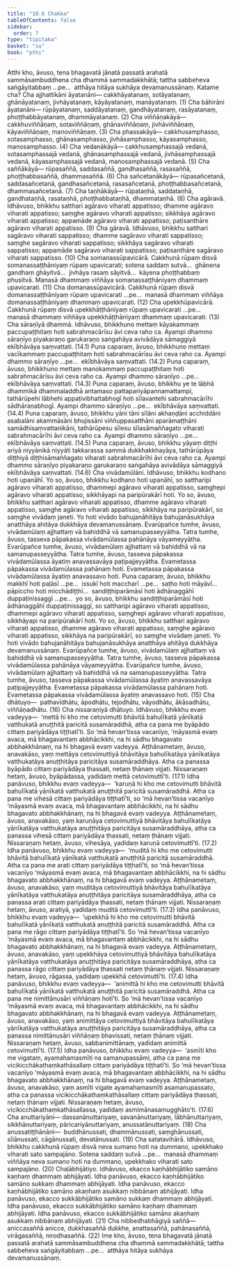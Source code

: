 ```yaml
---
title: "10.6 Chakka"
tableOfContents: false
sidebar:
  order: 7
type: "tipitaka"
basket: "su"
book: "pthi"
---
```



<DynamicBreadcrumb />

<Division number="323" book="pthi" bookNo="8" page="201">

<Paragraph number="976" book="pthi">
Atthi kho, āvuso, tena bhagavatā jānatā passatā arahatā sammāsambuddhena cha dhammā sammadakkhātā; tattha sabbeheva saṅgāyitabbaṃ …pe…  atthāya hitāya sukhāya devamanussānaṃ. Katame cha?
</Paragraph>

<Paragraph number="977" book="pthi">
Cha <Emphasis>ajjhattikāni āyatanāni—</Emphasis> cakkhāyatanaṃ, sotāyatanaṃ, ghānāyatanaṃ, jivhāyatanaṃ, kāyāyatanaṃ, manāyatanaṃ. (1)
</Paragraph>

<Paragraph number="978" book="pthi">
Cha <Emphasis>bāhirāni āyatanāni—</Emphasis> rūpāyatanaṃ, saddāyatanaṃ, gandhāyatanaṃ, rasāyatanaṃ, phoṭṭhabbāyatanaṃ, dhammāyatanaṃ. (2)
</Paragraph>

<Paragraph number="979" book="pthi">
Cha <Emphasis>viññāṇakāyā—</Emphasis> cakkhuviññāṇaṃ, sotaviññāṇaṃ, ghānaviññāṇaṃ, jivhāviññāṇaṃ, kāyaviññāṇaṃ, manoviññāṇaṃ. (3)
</Paragraph>

<Paragraph number="980" book="pthi">
Cha <Emphasis>phassakāyā—</Emphasis> cakkhusamphasso, sotasamphasso, ghānasamphasso, jivhāsamphasso, kāyasamphasso, manosamphasso. (4)
</Paragraph>

<Paragraph number="981" book="pthi">
Cha <Emphasis>vedanākāyā—</Emphasis> cakkhusamphassajā vedanā, sotasamphassajā vedanā, ghānasamphassajā vedanā, jivhāsamphassajā vedanā, kāyasamphassajā vedanā, manosamphassajā vedanā. (5)
</Paragraph>

<Paragraph number="982" book="pthi">
Cha <Emphasis>saññākāyā—</Emphasis> rūpasaññā, saddasaññā, gandhasaññā, rasasaññā, phoṭṭhabbasaññā, dhammasaññā. (6)
</Paragraph>

<Paragraph number="983" book="pthi">
Cha <Emphasis>sañcetanākāyā—</Emphasis> rūpasañcetanā, saddasañcetanā, gandhasañcetanā, rasasañcetanā, phoṭṭhabbasañcetanā, dhammasañcetanā. (7)
</Paragraph>

<Paragraph number="984" book="pthi">
Cha <Emphasis>taṇhākāyā—</Emphasis> rūpataṇhā, saddataṇhā, gandhataṇhā, rasataṇhā, phoṭṭhabbataṇhā, dhammataṇhā. (8)
</Paragraph>

</Division>
<Division number="324" book="pthi" bookNo="8" page="202">

<Paragraph number="985" book="pthi">
Cha <Emphasis>agāravā.</Emphasis> Idhāvuso, bhikkhu satthari agāravo viharati appatisso; dhamme agāravo viharati appatisso; saṃghe agāravo viharati appatisso; sikkhāya agāravo viharati appatisso; appamāde agāravo viharati appatisso; paṭisanthāre agāravo viharati appatisso. (9)
</Paragraph>

<Paragraph number="986" book="pthi">
Cha <Emphasis>gāravā.</Emphasis> Idhāvuso, bhikkhu satthari sagāravo viharati sappatisso; dhamme sagāravo viharati sappatisso; saṃghe sagāravo viharati sappatisso; sikkhāya sagāravo viharati sappatisso; appamāde sagāravo viharati sappatisso; paṭisanthāre sagāravo viharati sappatisso. (10)
</Paragraph>

<Paragraph number="987" book="pthi">
Cha <Emphasis>somanassūpavicārā</Emphasis>. Cakkhunā rūpaṃ disvā somanassaṭṭhāniyaṃ rūpaṃ upavicarati; sotena saddaṃ sutvā…  ghānena gandhaṃ ghāyitvā…  jivhāya rasaṃ sāyitvā…  kāyena phoṭṭhabbaṃ phusitvā. Manasā dhammaṃ viññāya somanassaṭṭhāniyaṃ dhammaṃ upavicarati. (11)
</Paragraph>

<Paragraph number="988" book="pthi">
Cha <Emphasis>domanassūpavicārā.</Emphasis> Cakkhunā rūpaṃ disvā domanassaṭṭhāniyaṃ rūpaṃ upavicarati …pe…  manasā dhammaṃ viññāya domanassaṭṭhāniyaṃ dhammaṃ upavicarati. (12)
</Paragraph>

<Paragraph number="989" book="pthi">
Cha <Emphasis>upekkhūpavicārā.</Emphasis> Cakkhunā rūpaṃ disvā upekkhāṭṭhāniyaṃ rūpaṃ upavicarati …pe…  manasā dhammaṃ viññāya upekkhāṭṭhāniyaṃ dhammaṃ upavicarati. (13)
</Paragraph>

<Paragraph number="990" book="pthi">
Cha <Emphasis>sāraṇīyā dhammā.</Emphasis> Idhāvuso, bhikkhuno mettaṃ kāyakammaṃ paccupaṭṭhitaṃ hoti sabrahmacārīsu āvi ceva raho ca. Ayampi dhammo sāraṇīyo piyakaraṇo garukaraṇo saṅgahāya avivādāya sāmaggiyā ekībhāvāya saṃvattati. (14.1)
</Paragraph>

<Paragraph number="991" book="pthi">
Puna caparaṃ, āvuso, bhikkhuno mettaṃ vacīkammaṃ paccupaṭṭhitaṃ hoti sabrahmacārīsu āvi ceva raho ca. Ayampi dhammo sāraṇīyo …pe…  ekībhāvāya saṃvattati. (14.2)
</Paragraph>

<Paragraph number="992" book="pthi">
Puna caparaṃ, āvuso, bhikkhuno mettaṃ manokammaṃ paccupaṭṭhitaṃ hoti sabrahmacārīsu āvi ceva raho ca. Ayampi dhammo sāraṇīyo …pe…  ekībhāvāya saṃvattati. (14.3)
</Paragraph>

<Paragraph number="993" book="pthi">
Puna caparaṃ, āvuso, bhikkhu ye te lābhā dhammikā dhammaladdhā antamaso pattapariyāpannamattampi, tathārūpehi lābhehi appaṭivibhattabhogī hoti sīlavantehi sabrahmacārīhi sādhāraṇabhogī. Ayampi dhammo sāraṇīyo …pe…  ekībhāvāya saṃvattati. (14.4)
</Paragraph>

<Paragraph number="994" book="pthi">
Puna caparaṃ, āvuso, bhikkhu yāni tāni sīlāni akhaṇḍāni acchiddāni asabalāni akammāsāni bhujissāni viññuppasatthāni aparāmaṭṭhāni samādhisaṃvattanikāni, tathārūpesu sīlesu sīlasāmaññagato viharati sabrahmacārīhi āvi ceva raho ca. Ayampi dhammo sāraṇīyo …pe…  ekībhāvāya saṃvattati. (14.5)
</Paragraph>

<Paragraph number="995" book="pthi">
Puna caparaṃ, āvuso, bhikkhu yāyaṃ diṭṭhi ariyā niyyānikā niyyāti takkarassa sammā dukkhakkhayāya, tathārūpāya diṭṭhiyā diṭṭhisāmaññagato viharati sabrahmacārīhi āvi ceva raho ca. Ayampi dhammo sāraṇīyo piyakaraṇo garukaraṇo saṅgahāya avivādāya sāmaggiyā ekībhāvāya saṃvattati. (14.6)
</Paragraph>

</Division>
<Division number="325" book="pthi" bookNo="8" page="204">

<Paragraph number="996" book="pthi">
Cha <Emphasis>vivādamūlāni.</Emphasis> Idhāvuso, bhikkhu kodhano hoti upanāhī. Yo so, āvuso, bhikkhu kodhano hoti upanāhī, so sattharipi agāravo viharati appatisso, dhammepi agāravo viharati appatisso, saṃghepi agāravo viharati appatisso, sikkhāyapi na paripūrakārī hoti. Yo so, āvuso, bhikkhu satthari agāravo viharati appatisso, dhamme agāravo viharati appatisso, saṃghe agāravo viharati appatisso, sikkhāya na paripūrakārī, so saṃghe vivādaṃ janeti. Yo hoti vivādo bahujanāhitāya bahujanāsukhāya anatthāya ahitāya dukkhāya devamanussānaṃ. Evarūpañce tumhe, āvuso, vivādamūlaṃ ajjhattaṃ vā bahiddhā vā samanupasseyyātha. Tatra tumhe, āvuso, tasseva pāpakassa vivādamūlassa pahānāya vāyameyyātha. Evarūpañce tumhe, āvuso, vivādamūlaṃ ajjhattaṃ vā bahiddhā vā na samanupasseyyātha. Tatra tumhe, āvuso, tasseva pāpakassa vivādamūlassa āyatiṃ anavassavāya paṭipajjeyyātha. Evametassa pāpakassa vivādamūlassa pahānaṃ hoti. Evametassa pāpakassa vivādamūlassa āyatiṃ anavassavo hoti.
</Paragraph>

<Paragraph number="997" book="pthi">
Puna caparaṃ, āvuso, bhikkhu makkhī hoti paḷāsī …pe…  issukī hoti maccharī …pe…  saṭho hoti māyāvī…  pāpiccho hoti micchādiṭṭhī…  sandiṭṭhiparāmāsī hoti ādhānaggāhī duppaṭinissaggī …pe…  yo so, āvuso, bhikkhu sandiṭṭhiparāmāsī hoti ādhānaggāhī duppaṭinissaggī, so sattharipi agāravo viharati appatisso, dhammepi agāravo viharati appatisso, saṃghepi agāravo viharati appatisso, sikkhāyapi na paripūrakārī hoti. Yo so, āvuso, bhikkhu satthari agāravo viharati appatisso, dhamme agāravo viharati appatisso, saṃghe agāravo viharati appatisso, sikkhāya na paripūrakārī, so saṃghe vivādaṃ janeti. Yo hoti vivādo bahujanāhitāya bahujanāsukhāya anatthāya ahitāya dukkhāya devamanussānaṃ. Evarūpañce tumhe, āvuso, vivādamūlaṃ ajjhattaṃ vā bahiddhā vā samanupasseyyātha. Tatra tumhe, āvuso, tasseva pāpakassa vivādamūlassa pahānāya vāyameyyātha. Evarūpañce tumhe, āvuso, vivādamūlaṃ ajjhattaṃ vā bahiddhā vā na samanupasseyyātha. Tatra tumhe, āvuso, tasseva pāpakassa vivādamūlassa āyatiṃ anavassavāya paṭipajjeyyātha. Evametassa pāpakassa vivādamūlassa pahānaṃ hoti. Evametassa pāpakassa vivādamūlassa āyatiṃ anavassavo hoti. (15)
</Paragraph>

<Paragraph number="998" book="pthi">
Cha <Emphasis>dhātuyo</Emphasis>—  pathavīdhātu, āpodhātu, tejodhātu, vāyodhātu, ākāsadhātu, viññāṇadhātu. (16)
</Paragraph>

</Division>
<Division number="326" book="pthi" bookNo="8" page="205">

<Paragraph number="999" book="pthi">
Cha <Emphasis>nissaraṇiyā dhātuyo.</Emphasis> Idhāvuso, bhikkhu evaṃ vadeyya—  ‘mettā hi kho me cetovimutti bhāvitā bahulīkatā yānīkatā vatthukatā anuṭṭhitā paricitā susamāraddhā, atha ca pana me byāpādo cittaṃ pariyādāya tiṭṭhatī’ti. So ‘mā hevan’tissa vacanīyo, ‘māyasmā evaṃ avaca, mā bhagavantaṃ abbhācikkhi, na hi sādhu bhagavato abbhakkhānaṃ, na hi bhagavā evaṃ vadeyya. Aṭṭhānametaṃ, āvuso, anavakāso, yaṃ mettāya cetovimuttiyā bhāvitāya bahulīkatāya yānīkatāya vatthukatāya anuṭṭhitāya paricitāya susamāraddhāya. Atha ca panassa byāpādo cittaṃ pariyādāya ṭhassati, netaṃ ṭhānaṃ vijjati. Nissaraṇaṃ hetaṃ, āvuso, byāpādassa, yadidaṃ mettā cetovimuttī’ti. (17.1)
</Paragraph>

<Paragraph number="1000" book="pthi">
Idha panāvuso, bhikkhu evaṃ vadeyya—  ‘karuṇā hi kho me cetovimutti bhāvitā bahulīkatā yānīkatā vatthukatā anuṭṭhitā paricitā susamāraddhā. Atha ca pana me vihesā cittaṃ pariyādāya tiṭṭhatī’ti, so ‘mā hevan’tissa vacanīyo ‘māyasmā evaṃ avaca, mā bhagavantaṃ abbhācikkhi, na hi sādhu bhagavato abbhakkhānaṃ, na hi bhagavā evaṃ vadeyya. Aṭṭhānametaṃ, āvuso, anavakāso, yaṃ karuṇāya cetovimuttiyā bhāvitāya bahulīkatāya yānīkatāya vatthukatāya anuṭṭhitāya paricitāya susamāraddhāya, atha ca panassa vihesā cittaṃ pariyādāya ṭhassati, netaṃ ṭhānaṃ vijjati. Nissaraṇaṃ hetaṃ, āvuso, vihesāya, yadidaṃ karuṇā cetovimuttī’ti. (17.2)
</Paragraph>

<Paragraph number="1001" book="pthi">
Idha panāvuso, bhikkhu evaṃ vadeyya—  ‘muditā hi kho me cetovimutti bhāvitā bahulīkatā yānīkatā vatthukatā anuṭṭhitā paricitā susamāraddhā. Atha ca pana me arati cittaṃ pariyādāya tiṭṭhatī’ti, so ‘mā hevan’tissa vacanīyo ‘māyasmā evaṃ avaca, mā bhagavantaṃ abbhācikkhi, na hi sādhu bhagavato abbhakkhānaṃ, na hi bhagavā evaṃ vadeyya. Aṭṭhānametaṃ, āvuso, anavakāso, yaṃ muditāya cetovimuttiyā bhāvitāya bahulīkatāya yānīkatāya vatthukatāya anuṭṭhitāya paricitāya susamāraddhāya, atha ca panassa arati cittaṃ pariyādāya ṭhassati, netaṃ ṭhānaṃ vijjati. Nissaraṇaṃ hetaṃ, āvuso, aratiyā, yadidaṃ muditā cetovimuttī’ti. (17.3)
</Paragraph>

<Paragraph number="1002" book="pthi">
Idha panāvuso, bhikkhu evaṃ vadeyya—  ‘upekkhā hi kho me cetovimutti bhāvitā bahulīkatā yānīkatā vatthukatā anuṭṭhitā paricitā susamāraddhā. Atha ca pana me rāgo cittaṃ pariyādāya tiṭṭhatī’ti. So ‘mā hevan’tissa vacanīyo ‘māyasmā evaṃ avaca, mā bhagavantaṃ abbhācikkhi, na hi sādhu bhagavato abbhakkhānaṃ, na hi bhagavā evaṃ vadeyya. Aṭṭhānametaṃ, āvuso, anavakāso, yaṃ upekkhāya cetovimuttiyā bhāvitāya bahulīkatāya yānīkatāya vatthukatāya anuṭṭhitāya paricitāya susamāraddhāya, atha ca panassa rāgo cittaṃ pariyādāya ṭhassati netaṃ ṭhānaṃ vijjati. Nissaraṇaṃ hetaṃ, āvuso, rāgassa, yadidaṃ upekkhā cetovimuttī’ti. (17.4)
</Paragraph>

<Paragraph number="1003" book="pthi">
Idha panāvuso, bhikkhu evaṃ vadeyya—  ‘animittā hi kho me cetovimutti bhāvitā bahulīkatā yānīkatā vatthukatā anuṭṭhitā paricitā susamāraddhā. Atha ca pana me nimittānusāri viññāṇaṃ hotī’ti. So ‘mā hevan’tissa vacanīyo ‘māyasmā evaṃ avaca, mā bhagavantaṃ abbhācikkhi, na hi sādhu bhagavato abbhakkhānaṃ, na hi bhagavā evaṃ vadeyya. Aṭṭhānametaṃ, āvuso, anavakāso, yaṃ animittāya cetovimuttiyā bhāvitāya bahulīkatāya yānīkatāya vatthukatāya anuṭṭhitāya paricitāya susamāraddhāya, atha ca panassa nimittānusāri viññāṇaṃ bhavissati, netaṃ ṭhānaṃ vijjati. Nissaraṇaṃ hetaṃ, āvuso, sabbanimittānaṃ, yadidaṃ animittā cetovimuttī’ti. (17.5)
</Paragraph>

<Paragraph number="1004" book="pthi">
Idha panāvuso, bhikkhu evaṃ vadeyya—  ‘asmīti kho me vigataṃ, ayamahamasmīti na samanupassāmi, atha ca pana me vicikicchākathaṃkathāsallaṃ cittaṃ pariyādāya tiṭṭhatī’ti. So ‘mā hevan’tissa vacanīyo ‘māyasmā evaṃ avaca, mā bhagavantaṃ abbhācikkhi, na hi sādhu bhagavato abbhakkhānaṃ, na hi bhagavā evaṃ vadeyya. Aṭṭhānametaṃ, āvuso, anavakāso, yaṃ asmīti vigate ayamahamasmīti asamanupassato, atha ca panassa vicikicchākathaṃkathāsallaṃ cittaṃ pariyādāya ṭhassati, netaṃ ṭhānaṃ vijjati. Nissaraṇaṃ hetaṃ, āvuso, vicikicchākathaṃkathāsallassa, yadidaṃ asmimānasamugghāto’ti. (17.6)
</Paragraph>

</Division>
<Division number="327" book="pthi" bookNo="8" page="207">

<Paragraph number="1005" book="pthi">
Cha <Emphasis>anuttariyāni—</Emphasis> dassanānuttariyaṃ, savanānuttariyaṃ, lābhānuttariyaṃ, sikkhānuttariyaṃ, pāricariyānuttariyaṃ, anussatānuttariyaṃ. (18)
</Paragraph>

<Paragraph number="1006" book="pthi">
Cha <Emphasis>anussatiṭṭhānāni</Emphasis>—  buddhānussati, dhammānussati, saṃghānussati, sīlānussati, cāgānussati, devatānussati. (19)
</Paragraph>

</Division>
<Division number="328" book="pthi" bookNo="8" page="207">

<Paragraph number="1007" book="pthi">
Cha <Emphasis>satatavihārā.</Emphasis> Idhāvuso, bhikkhu cakkhunā rūpaṃ disvā neva sumano hoti na dummano, upekkhako viharati sato sampajāno. Sotena saddaṃ sutvā …pe…  manasā dhammaṃ viññāya neva sumano hoti na dummano, upekkhako viharati sato sampajāno. (20)
</Paragraph>

</Division>
<Division number="329" book="pthi" bookNo="8" page="207">

<Paragraph number="1008" book="pthi">
<Emphasis>Chaḷābhijātiyo.</Emphasis> Idhāvuso, ekacco kaṇhābhijātiko samāno kaṇhaṃ dhammaṃ abhijāyati. Idha panāvuso, ekacco kaṇhābhijātiko samāno sukkaṃ dhammaṃ abhijāyati. Idha panāvuso, ekacco kaṇhābhijātiko samāno akaṇhaṃ asukkaṃ nibbānaṃ abhijāyati. Idha panāvuso, ekacco sukkābhijātiko samāno sukkaṃ dhammaṃ abhijāyati. Idha panāvuso, ekacco sukkābhijātiko samāno kaṇhaṃ dhammaṃ abhijāyati. Idha panāvuso, ekacco sukkābhijātiko samāno akaṇhaṃ asukkaṃ nibbānaṃ abhijāyati. (21)
</Paragraph>

<Paragraph number="1009" book="pthi">
Cha <Emphasis>nibbedhabhāgiyā</Emphasis> saññā—  aniccasaññā anicce, dukkhasaññā dukkhe, anattasaññā, pahānasaññā, virāgasaññā, nirodhasaññā. (22)
</Paragraph>

<Paragraph number="1010" book="pthi">
Ime kho, āvuso, tena bhagavatā jānatā passatā arahatā sammāsambuddhena cha dhammā sammadakkhātā; tattha sabbeheva saṅgāyitabbaṃ …pe…  atthāya hitāya sukhāya devamanussānaṃ.
</Paragraph>
</Division>